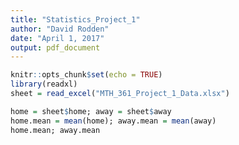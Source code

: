 ```yaml
---
title: "Statistics_Project_1"
author: "David Rodden"
date: "April 1, 2017"
output: pdf_document
---
```


```r
knitr::opts_chunk$set(echo = TRUE)
library(readxl)
sheet = read_excel("MTH_361_Project_1_Data.xlsx")
```

```r
home = sheet$home; away = sheet$away
home.mean = mean(home); away.mean = mean(away)
home.mean; away.mean

```